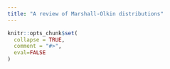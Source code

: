 ```yaml
---
title: "A review of Marshall-Olkin distributions"
---
```


```r
knitr::opts_chunk$set(
  collapse = TRUE,
  comment = "#>",
  eval=FALSE
)
```
